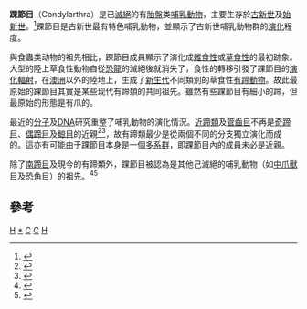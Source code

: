 {{Automatic taxobox
| taxon = Condylarthra
| authority = [[愛德華·德林克·科普|Cope]], 1881
| fossil_range = {{Fossil range|早古新世|晚漸新世|早[[古新世|古新世]]至晚[[漸新世|漸新世]]}}
| subdivision_ranks = [[科|科]]
| subdivision = 
* †[[熊犬科|熊犬科]] Arctocyonidae
* †[[褶邊獸科|褶邊獸科]] Periptychidae
* †[[豕齒獸科|豕齒獸科]] Hyopsodontidae
* †Mioclaenidae
* †[[偽齒獸科|偽齒獸科]] Phenacodontidae
* †[[第斗獸科|第斗獸科]] Didolodontidae
* ? †Sparnotheriodontidae
* ''Kharmerungulatum vanvaleri''<ref name=Prasad07>{{cite journal en | author = Prasad, G.V.R., Verma, O., Sahni, A., Parmar, V., and Khosla, A. | year = 2007 | title = A Cretaceous Hoofed Mammal from India | journal = Science | volume = 318 | issue = 9 NOV 2007 | pages = 937}}</ref>
}}

'''踝節目'''（Condylarthra）是已[[滅絕|滅絕]]的有[[胎盤|胎盤]]类[[哺乳動物|哺乳動物]]，主要生存於[[古新世|古新世]]及[[始新世|始新世]]。<ref name=McK&B>{{cite book en | author = McKenna, M. C, and S. K. Bell | year  = 1997 | title = Classification of Mammals Above the Species Level | publisher = Columbia University Press | id = ISBN 023111012X}}</ref>踝節目是古新世最有特色哺乳動物，並顯示了古新世哺乳動物群的[[演化|演化]]程度。

與食蟲类动物的祖先相比，踝節目成員顯示了演化成[[雜食性|雜食性]]或[[草食性|草食性]]的最初跡象。大型的陸上草食性動物自從[[恐龍|恐龍]]的滅絕後就消失了，食性的轉移引發了踝節目的[[演化輻射|演化輻射]]，在[[澳洲|澳洲]]以外的陸地上，生成了[[新生代|新生代]]不同類別的草食性[[有蹄動物|有蹄動物]]。故此最原始的踝節目其實是某些现代有蹄類的共同祖先。雖然有些踝節目有細小的蹄，但最原始的形態是有爪的。

最近的[[分子|分子]]及[[DNA|DNA]]研究重整了哺乳動物的演化情況。[[近蹄類|近蹄類]]及[[管齒目|管齒目]]不再是[[奇蹄目|奇蹄目]]、[[偶蹄目|偶蹄目]]及[[鯨目|鯨目]]的近親<ref name=Madsen01>{{cite journal en | author = Madsen, O., M. Scally, C.J. Douady, D. Kao, R.W. DeBry, R. Adkins, H.M. Amrine, M.J. Stanhope, W.W. de Jong, and M.S. Springer | year = 2001 | title = Parallel adaptive radiations in two major clades of placental mammals | journal = Nature | volume = 409 | issue =  | pages = 610-614 | url = }}</ref><ref name=Murphy01>{{cite journal en | author = Murphy, W.J., E. Eizirik, S.J. O'Brien, O. Madsen, M. Scally, C.J. Douady, E.C. Teeling, O.A. Ryder, M. J. Stanhope, W.W. de Jong, and M.S. Springer | year = 2001 | title = Resolution of the early placental mammal radiation using Bayesian phylogenetics | journal = Science | volume = 294 | issue = 5550 | pages = 2348-2351 | url = }}</ref>，故有蹄類最少是從兩個不同的分支獨立演化而成的。這亦有可能由于踝節目本身是一個[[多系群|多系群]]，即踝節目內的成員未必是近親。

除了[[南蹄目|南蹄目]]及現今的有蹄類外，踝節目被認為是其他己滅絕的哺乳動物（如[[中爪獸目|中爪獸目]]及[[恐角目|恐角目]]）的祖先。<ref name=VanValen66>{{cite journal en | author = Van Valen, L.M. | year = 1966 | title = Deltatheridia, a new order of mammals | journal = Bulletin of the American Museum of Natural History | volume = 132 | issue = 1 | pages = 1-126 | url = http://hdl.handle.net/2246/1126}}</ref><ref name=VanValen88>{{cite journal en | author = Van Valen, L.M. | year = 1988 | title = Paleocene dinosaurs or Cretaceous ungulates in South America? | journal = Evolutionary Monographs | volume = 10 | pages = 1-79}}</ref>

==參考==
{{reflist}}
{{taxonbar}}
[[Category:勞亞獸總目|H]]
[[Category:踝節目|*]]
[[Category:古新世哺乳類|C]]
[[Category:始新世哺乳類|C]]
[[Category:1881年描述的分类群|H]]